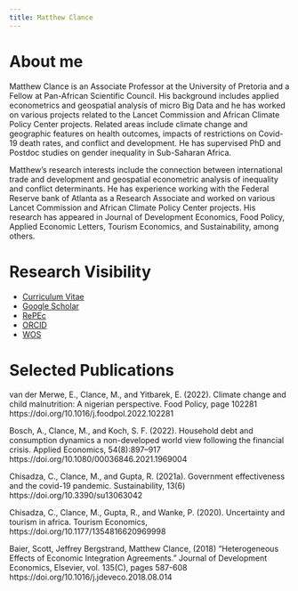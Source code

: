 ```yaml
---
title: Matthew Clance
---
```


<!-- Google tag (gtag.js) -->
<script async src="https://www.googletagmanager.com/gtag/js?id=G-FEVK27LWND"></script>
<script>
  window.dataLayer = window.dataLayer || [];
  function gtag(){dataLayer.push(arguments);}
  gtag('js', new Date());

  gtag('config', 'G-FEVK27LWND');
</script>

# About me

Matthew Clance is an Associate Professor at the University of Pretoria and a Fellow at Pan-African Scientific Council. His background includes applied econometrics and geospatial analysis of micro Big Data and he has worked on various projects related to the Lancet Commission and African Climate Policy Center projects. Related areas include climate change and geographic features on health outcomes, impacts of restrictions on Covid-19 death rates, and conflict and development. He has supervised PhD and Postdoc studies on gender inequality in Sub-Saharan Africa.

Matthew’s research interests include the connection between international trade and development and geospatial econometric analysis of inequality and conflict determinants. He has experience working with the Federal Reserve bank of Atlanta as a Research Associate and worked on various Lancet Commission and African Climate Policy Center projects. His research has appeared in Journal of Development Economics, Food Policy, Applied Economic Letters, Tourism Economics, and Sustainability, among others.

# Research Visibility

- [Curriculum Vitae](Clance.CV.pdf)
- [Google Scholar](https://bit.ly/3hm23Oq)
- [RePEc](https://ideas.repec.org/e/pcl147.html)
- [ORCID](https://orcid.org/0000-0002-9280-7324)
- [WOS](https://www.webofscience.com/wos/author/record/1802162)

# Selected Publications

van der Merwe, E., Clance, M., and Yitbarek, E. (2022). Climate change and child malnutrition: A nigerian perspective. Food Policy, page 102281 https://doi.org/10.1016/j.foodpol.2022.102281

Bosch, A., Clance, M., and Koch, S. F. (2022). Household debt and consumption dynamics a non-developed world view following the financial crisis. Applied Economics, 54(8):897–917 https://doi.org/10.1080/00036846.2021.1969004

Chisadza, C., Clance, M., and Gupta, R. (2021a). Government effectiveness and the covid-19 pandemic. Sustainability, 13(6) https://doi.org/10.3390/su13063042

Chisadza, C., Clance, M., Gupta, R., and Wanke, P. (2020). Uncertainty and tourism in africa. Tourism Economics, https://doi.org/10.1177/1354816620969998

Baier, Scott, Jeffrey Bergstrand, Matthew Clance, (2018) “Heterogeneous Effects of Economic Integration Agreements.” Journal of Development Economics, Elsevier, vol. 135(C), pages 587-608 https://doi.org/10.1016/j.jdeveco.2018.08.014